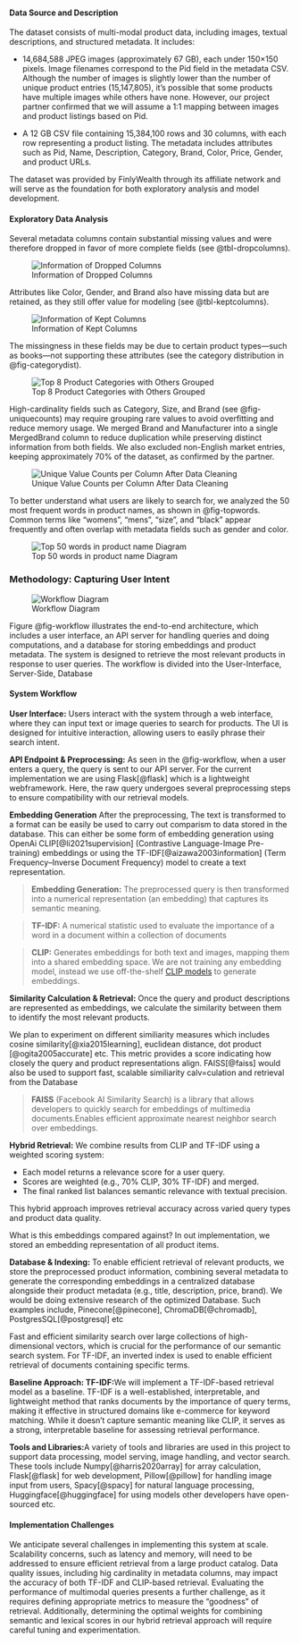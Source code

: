 #### Data Source and Description

The dataset consists of multi-modal product data, including images, textual descriptions, and structured metadata. It includes:

- 14,684,588 JPEG images (approximately 67 GB), each under 150×150 pixels. Image filenames correspond to the Pid field in the metadata CSV. Although the number of images is slightly lower than the number of unique product entries (15,147,805), it's possible that some products have multiple images while others have none. However, our project partner confirmed that we will assume a 1:1 mapping between images and product listings based on Pid.

- A 12 GB CSV file containing 15,384,100 rows and 30 columns, with each row representing a product listing. The metadata includes attributes such as Pid, Name, Description, Category, Brand, Color, Price, Gender, and product URLs.

The dataset was provided by FinlyWealth through its affiliate network and will serve as the foundation for both exploratory analysis and model development.

#### Exploratory Data Analysis

Several metadata columns contain substantial missing values and were therefore dropped in favor of more complete fields (see @tbl-dropcolumns). 

![Information of Dropped Columns](../img/dropcolumns.png){#tbl-dropcolumns}

Attributes like Color, Gender, and Brand also have missing data but are retained, as they still offer value for modeling (see @tbl-keptcolumns). 

![Information of Kept Columns](../img/keptcolumns.png){#tbl-keptcolumns}

The missingness in these fields may be due to certain product types—such as books—not supporting these attributes (see the category distribution in @fig-categorydist). 

![Top 8 Product Categories with Others Grouped](../img/categorydist.png){#fig-categorydist}

High-cardinality fields such as Category, Size, and Brand (see @fig-uniquecounts) may require grouping rare values to avoid overfitting and reduce memory usage. We merged Brand and Manufacturer into a single MergedBrand column to reduce duplication while preserving distinct information from both fields. We also excluded non-English market entries, keeping approximately 70% of the dataset, as confirmed by the partner. 

![Unique Value Counts per Column After Data Cleaning](../img/uniquecounts.png){#fig-uniquecounts}

To better understand what users are likely to search for, we analyzed the 50 most frequent words in product names, as shown in @fig-topwords. Common terms like "womens", "mens", "size", and "black" appear frequently and often overlap with metadata fields such as gender and color.

![Top 50 words in product name Diagram](../img/topwords.png){#fig-topwords}

### Methodology: Capturing User Intent

![Workflow Diagram](../img/workflow.png){#fig-workflow}

Figure @fig-workflow illustrates the end-to-end architecture, which includes a user interface, an API server for handling queries and doing computations, and a database for storing embeddings and product metadata. The system is designed to retrieve the most relevant products in response to user queries. The workflow is divided into the User-Interface, Server-Side, Database

#### System Workflow

**User Interface:** Users interact with the system through a web interface, where they can input text or image queries to search for products.  The UI is designed for intuitive interaction, allowing users to easily phrase their search intent.

**API Endpoint & Preprocessing:** As seen in the @fig-workflow, when a user enters a query, the query is sent to our API server. For the current implementation we are using Flask[@flask] which is a lightweight webframework. Here, the raw query undergoes several preprocessing steps to ensure compatibility with our retrieval models.

**Embedding Generation**
After the preprocessing, The text is transformed to a format can be easily be used to carry out comparism to data stored in the database. This can either be some form of embedding generation using OpenAi CLIP[@li2021supervision] (Contrastive Language-Image Pre-training) embeddings or using the TF-IDF[@aizawa2003information] (Term Frequency–Inverse Document Frequency) model to create a text representation.

> **Embedding Generation:** The preprocessed query is then transformed into a numerical representation (an embedding) that captures its semantic meaning.

> **TF-IDF:** A numerical statistic used to evaluate the importance of a word in a document within a collection of documents

> **CLIP:** Generates embeddings for both text and images, mapping them into a shared embedding space. We are not training any embedding model, instead we use off-the-shelf [CLIP models](https://huggingface.co/docs/transformers/en/model_doc/clip) to generate embeddings.

**Similarity Calculation & Retrieval:** Once the query and product descriptions are represented as embeddings, we calculate the similarity between them to identify the most relevant products.

We plan to experiment on different similiarity measures which includes cosine similarity[@xia2015learning], euclidean distance, dot product [@ogita2005accurate] etc. This metric provides a score indicating how closely the query and product representations align.
FAISS[@faiss] would also be used to support fast, scalable similiarity calv=culation and retrieval from the Database

> **FAISS** (Facebook AI Similarity Search) is a library that allows developers to quickly search for embeddings of multimedia documents.Enables efficient approximate nearest neighbor search over embeddings.

**Hybrid Retrieval:** We combine results from CLIP and TF-IDF using a weighted scoring system:

- Each model returns a relevance score for a user query.
- Scores are weighted (e.g., 70% CLIP, 30% TF-IDF) and merged.
- The final ranked list balances semantic relevance with textual precision.

This hybrid approach improves retrieval accuracy across varied query types and product data quality.

What is this embeddings compared against? In out implementation, we stored an embedding representation of all product items.

**Database & Indexing:** To enable efficient retrieval of relevant products, we store the preprocessed product information, combining several metadata to generate the corresponding embeddings in a centralized database alongside their product metadata (e.g., title, description, price, brand). We would be doing extensive research of the optimized Database. Such examples include, Pinecone[@pinecone], ChromaDB[@chromadb], PostgresSQL[@postgresql] etc

Fast and efficient similarity search over large collections of high-dimensional vectors, which is crucial for the performance of our semantic search system. For TF-IDF, an inverted index is used to enable efficient retrieval of documents containing specific terms.

**Baseline Approach: TF-IDF:**We will implement a TF-IDF-based retrieval model as a baseline. TF-IDF is a well-established, interpretable, and lightweight method that ranks documents by the importance of query terms, making it effective in structured domains like e-commerce for keyword matching. While it doesn't capture semantic meaning like CLIP, it serves as a strong, interpretable baseline for assessing retrieval performance.


**Tools and Libraries:**A variety of tools and libraries are used in this project to support data processing, model serving, image handling, and vector search. These tools include Numpy[@harris2020array] for array calculation, Flask[@flask] for web development, Pillow[@pillow] for handling image input from users, Spacy[@spacy] for natural language processing, Huggingface[@huggingface] for using models other developers have open-sourced etc. 

#### Implementation Challenges

We anticipate several challenges in implementing this system at scale. Scalability concerns, such as latency and memory, will need to be addressed to ensure efficient retrieval from a large product catalog. Data quality issues, including hig cardinality in metadata columns, may impact the accuracy of both TF-IDF and CLIP-based retrieval. Evaluating the performance of multimodal queries presents a further challenge, as it requires defining appropriate metrics to measure the "goodness" of retrieval. Additionally, determining the optimal weights for combining semantic and lexical scores in our hybrid retrieval approach will require careful tuning and experimentation.